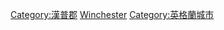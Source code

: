 {{Commons category|Winchester}}

[[Category:漢普郡|Category:漢普郡]]
[[Category:英格蘭郡治|Winchester]]
[[Category:英格蘭城市|Category:英格蘭城市]]